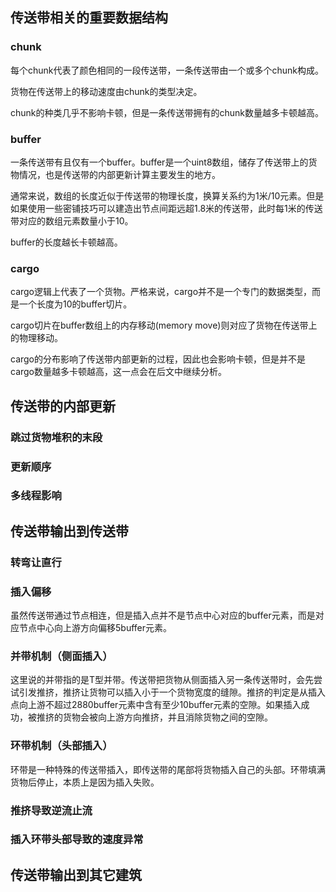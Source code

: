 {{文章戳
|分类=机制
|作者=bWFuanVzYWth
|来源=
|时间=
}}

==传送带相关的重要数据结构==

<!--
1. 线路、节点、chunk、buffer我觉得这四个东西先需要统一的名词解释
2. 术语和专有名词列表
3. 统一用上下游，只在顺序不重要的地方用头尾
4. 用小蓝图和gif来解释特定的例子
-->

===chunk===

每个chunk代表了颜色相同的一段传送带，一条传送带由一个或多个chunk构成。

货物在传送带上的移动速度由chunk的类型决定。

chunk的种类几乎不影响卡顿，但是一条传送带拥有的chunk数量越多卡顿越高。

===buffer===

一条传送带有且仅有一个buffer。buffer是一个uint8数组，储存了传送带上的货物情况，也是传送带的内部更新计算主要发生的地方。

通常来说，数组的长度近似于传送带的物理长度，换算关系约为1米/10元素。但是如果使用一些密铺技巧可以建造出节点间距远超1.8米的传送带，此时每1米的传送带对应的数组元素数量小于10。

buffer的长度越长卡顿越高。

===cargo===

cargo逻辑上代表了一个货物。严格来说，cargo并不是一个专门的数据类型，而是一个长度为10的buffer切片。

cargo切片在buffer数组上的内存移动(memory move)则对应了货物在传送带上的物理移动。

cargo的分布影响了传送带内部更新的过程，因此也会影响卡顿，但是并不是cargo数量越多卡顿越高，这一点会在后文中继续分析。

==传送带的内部更新==

===跳过货物堆积的末段===

===更新顺序===

===多线程影响===

==传送带输出到传送带==

===转弯让直行===

===插入偏移===

虽然传送带通过节点相连，但是插入点并不是节点中心对应的buffer元素，而是对应节点中心向上游方向偏移5buffer元素。

===并带机制（侧面插入）===

这里说的并带指的是T型并带。传送带把货物从侧面插入另一条传送带时，会先尝试引发推挤，推挤让货物可以插入小于一个货物宽度的缝隙。推挤的判定是从插入点向上游不超过2880buffer元素中含有至少10buffer元素的空隙。如果插入成功，被推挤的货物会被向上游方向推挤，并且消除货物之间的空隙。

===环带机制（头部插入）===

<!--TODO 这部分内容需要莳槡帮忙写-->
环带是一种特殊的传送带插入，即传送带的尾部将货物插入自己的头部。环带填满货物后停止，本质上是因为插入失败。

===推挤导致逆流止流===

<!--TODO 这部分内容需要莳槡帮忙写-->

===插入环带头部导致的速度异常===

==传送带输出到其它建筑==
